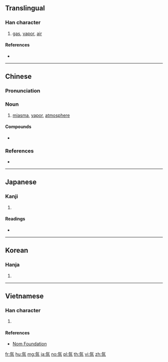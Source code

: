 ==Translingual==

===Han character===
{{Han char|rn=84|rad=气|as=04|sn=8|four=80217|canj=ONCSH|ids=⿹气分}}

# [[gas]], [[vapor]], [[air]]

====References====
* {{Han ref|kx=0599.050|dkj=17048|dj=0990.180|hdz=32010.130|uh=6C1B|ud=27675|bh=AA5E|bd=43614}}

----

==Chinese==
{{zh-forms}}

===Pronunciation===
{{zh-pron
|m=fēn
|c=fan1
|h=pfs=
|md=
|mn=
|w=
|mc=y
|oc=y
|cat=n
}}

===Noun===
{{zh-noun}}

# [[miasma]], [[vapor]], [[atmosphere]]

====Compounds====
* {{zh-l|氛圍}}

===References===
* {{R:cedict}}

----

==Japanese==

===Kanji===
{{ja-kanji|grade=|rs=气04}}

# {{defn|lang=ja|sort=气04}}

====Readings====
* {{ja-readings|goon=[[ぶん]] (bun)|kanon=[[ふん]] (fun)|kun=[[き]] (ki), [[わざわい]] (wazawai)}}

----

==Korean==

===Hanja===
{{ko-hanja|hangeul=분|eumhun=|rv=bun|mr=pun|y=pun}}

# {{defn|lang=ko|sort=气04}}

----

==Vietnamese==

===Han character===
{{vi-readings|rs=气04| hanviet = phân}}

# {{defn|lang=vi|sort=气04}}

====References====
*[http://nomfoundation.org/common/nom_details.php?codepoint=6c1b Nom Foundation]

[[fr:氛]]
[[hu:氛]]
[[mg:氛]]
[[ja:氛]]
[[no:氛]]
[[pl:氛]]
[[th:氛]]
[[vi:氛]]
[[zh:氛]]